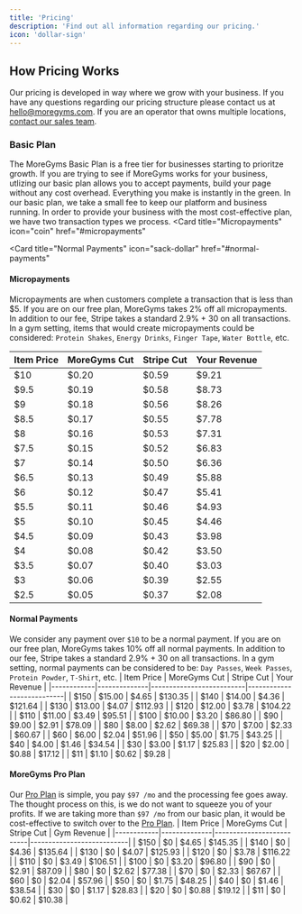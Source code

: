 ```yaml
---
title: 'Pricing'
description: 'Find out all information regarding our pricing.'
icon: 'dollar-sign'
---
```


## How Pricing Works
Our pricing is developed in way where we grow with your business. If you have any questions regarding our pricing structure please contact us at hello@moregyms.com. If you are an operator that owns multiple locations, [contact our sales team](https://cal.com/moregyms/onboarding?date=2024-05-30&month=2024-05).

### Basic Plan
The MoreGyms Basic Plan is a free tier for businesses starting to prioritze growth. If you are trying to see if MoreGyms works for your business, utlizing our basic plan allows you to accept payments, build your page without any cost overhead. Everything you make is instantly in the green. In our basic plan, we take a small fee to keep our platform and business running. In order to provide your business with the most cost-effective plan, we have two transaction types we process.
<CardGroup cols={2}>
  <Card
    title="Micropayments"
    icon="coin"
    href="#micropayments"
  >

  </Card>

  <Card
    title="Normal Payments"
    icon="sack-dollar"
    href="#normal-payments"
  >

  </Card>

</CardGroup>


#### Micropayments
Micropayments are when customers complete a transaction that is less than $5. If you are on our free plan, MoreGyms takes 2% off all micropayments. In addition to our fee, Stripe takes a standard 2.9% + 30 on all transactions. In a gym setting, items that would create micropayments could be considered: `Protein Shakes`, `Energy Drinks`, `Finger Tape`, `Water Bottle`, etc.

| Item Price | MoreGyms Cut | Stripe Cut | Your Revenue|
|------------|--------------|--------------------------|---------------------------|
| $10         | $0.20        | $0.59                    | $9.21                     |
| $9.5        | $0.19        | $0.58                    | $8.73                     |
| $9          | $0.18        | $0.56                    | $8.26                     |
| $8.5        | $0.17        | $0.55                    | $7.78                     |
| $8          | $0.16        | $0.53                    | $7.31                     |
| $7.5        | $0.15        | $0.52                    | $6.83                     |
| $7          | $0.14        | $0.50                    | $6.36                     |
| $6.5        | $0.13        | $0.49                    | $5.88                     |
| $6          | $0.12        | $0.47                    | $5.41                     |
| $5.5        | $0.11        | $0.46                    | $4.93                     |
| $5          | $0.10        | $0.45                    | $4.46                     |
| $4.5        | $0.09        | $0.43                    | $3.98                     |
| $4          | $0.08        | $0.42                    | $3.50                     |
| $3.5        | $0.07        | $0.40                    | $3.03                     |
| $3          | $0.06        | $0.39                    | $2.55                     |
| $2.5        | $0.05        | $0.37                    | $2.08                     |

#### Normal Payments
We consider any payment over `$10` to be a normal payment. If you are on our free plan, MoreGyms takes 10% off all normal payments. In addition to our fee, Stripe takes a standard 2.9% + 30 on all transactions. In a gym setting, normal payments can be considered to be: `Day Passes`, `Week Passes`, `Protein Powder`, `T-Shirt`, etc.
| Item Price | MoreGyms Cut | Stripe Cut | Your Revenue |
|------------|--------------|--------------------------|---------------------------|
| $150        | $15.00       | $4.65                    | $130.35                   |
| $140        | $14.00       | $4.36                    | $121.64                   |
| $130        | $13.00       | $4.07                    | $112.93                   |
| $120        | $12.00       | $3.78                    | $104.22                   |
| $110        | $11.00       | $3.49                    | $95.51                    |
| $100        | $10.00       | $3.20                    | $86.80                    |
| $90         | $9.00        | $2.91                    | $78.09                    |
| $80         | $8.00        | $2.62                    | $69.38                    |
| $70         | $7.00        | $2.33                    | $60.67                    |
| $60         | $6.00        | $2.04                    | $51.96                    |
| $50         | $5.00        | $1.75                    | $43.25                    |
| $40         | $4.00        | $1.46                    | $34.54                    |
| $30         | $3.00        | $1.17                    | $25.83                    |
| $20         | $2.00        | $0.88                    | $17.12                    |
| $11         | $1.10        | $0.62                    | $9.28                     |

#### MoreGyms Pro Plan
Our [Pro Plan](#moregyms-pro-plan) is simple, you pay `$97 /mo` and the processing fee goes away. The thought process on this, is we do not want to squeeze you of your profits. If we are taking more than `$97 /mo` from our basic plan, it would be cost-effective to switch over to the [Pro Plan](#moregyms-pro-plan). 
| Item Price | MoreGyms Cut | Stripe Cut | Gym Revenue |
|------------|--------------|--------------------------|---------------------------|
| $150        | $0           | $4.65                    | $145.35                   |
| $140        | $0           | $4.36                    | $135.64                   |
| $130        | $0           | $4.07                    | $125.93                   |
| $120        | $0           | $3.78                    | $116.22                   |
| $110        | $0           | $3.49                    | $106.51                   |
| $100        | $0           | $3.20                    | $96.80                    |
| $90         | $0           | $2.91                    | $87.09                    |
| $80         | $0           | $2.62                    | $77.38                    |
| $70         | $0           | $2.33                    | $67.67                    |
| $60         | $0           | $2.04                    | $57.96                    |
| $50         | $0           | $1.75                    | $48.25                    |
| $40         | $0           | $1.46                    | $38.54                    |
| $30         | $0           | $1.17                    | $28.83                    |
| $20         | $0           | $0.88                    | $19.12                    |
| $11         | $0           | $0.62                    | $10.38                    |

